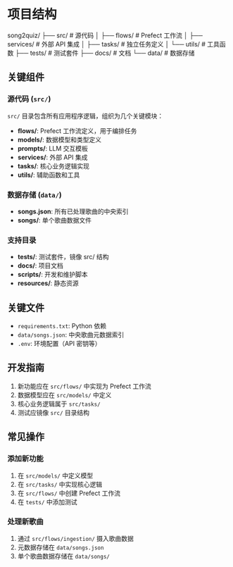 # 项目结构

song2quiz/
├── src/               # 源代码
│   ├── flows/         # Prefect 工作流
│   ├── services/      # 外部 API 集成
│   ├── tasks/         # 独立任务定义
│   └── utils/         # 工具函数
├── tests/             # 测试套件
├── docs/              # 文档
└── data/              # 数据存储

## 关键组件

### 源代码 (`src/`)
`src/` 目录包含所有应用程序逻辑，组织为几个关键模块：

- **flows/**: Prefect 工作流定义，用于编排任务
- **models/**: 数据模型和类型定义
- **prompts/**: LLM 交互模板
- **services/**: 外部 API 集成
- **tasks/**: 核心业务逻辑实现
- **utils/**: 辅助函数和工具

### 数据存储 (`data/`)
- **songs.json**: 所有已处理歌曲的中央索引
- **songs/**: 单个歌曲数据文件

### 支持目录
- **tests/**: 测试套件，镜像 src/ 结构
- **docs/**: 项目文档
- **scripts/**: 开发和维护脚本
- **resources/**: 静态资源

## 关键文件

- `requirements.txt`: Python 依赖
- `data/songs.json`: 中央歌曲元数据索引
- `.env`: 环境配置（API 密钥等）

## 开发指南

1. 新功能应在 `src/flows/` 中实现为 Prefect 工作流
2. 数据模型应在 `src/models/` 中定义
3. 核心业务逻辑属于 `src/tasks/`
4. 测试应镜像 `src/` 目录结构

## 常见操作

### 添加新功能
1. 在 `src/models/` 中定义模型
2. 在 `src/tasks/` 中实现核心逻辑
3. 在 `src/flows/` 中创建 Prefect 工作流
4. 在 `tests/` 中添加测试

### 处理新歌曲
1. 通过 `src/flows/ingestion/` 摄入歌曲数据
2. 元数据存储在 `data/songs.json`
3. 单个歌曲数据存储在 `data/songs/`
